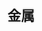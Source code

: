 ---
title: '金属'
openapi: '/api-reference/commodities/v1/openapi.yaml GET /commodities/v1/metals'
---